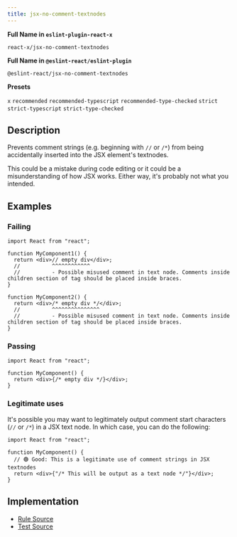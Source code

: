 ```yaml
---
title: jsx-no-comment-textnodes
---
```


**Full Name in `eslint-plugin-react-x`**

```plain copy
react-x/jsx-no-comment-textnodes
```

**Full Name in `@eslint-react/eslint-plugin`**

```plain copy
@eslint-react/jsx-no-comment-textnodes
```

**Presets**

`x`
`recommended`
`recommended-typescript`
`recommended-type-checked`
`strict`
`strict-typescript`
`strict-type-checked`

## Description

Prevents comment strings (e.g. beginning with `//` or `/*`) from being accidentally inserted into the JSX element's textnodes.

This could be a mistake during code editing or it could be a misunderstanding of how JSX works. Either way, it's probably not what you intended.

## Examples

### Failing

```tsx
import React from "react";

function MyComponent1() {
  return <div>// empty div</div>;
  //          ^^^^^^^^^^^^
  //          - Possible misused comment in text node. Comments inside children section of tag should be placed inside braces.
}

function MyComponent2() {
  return <div>/* empty div */</div>;
  //          ^^^^^^^^^^^^^^^
  //          - Possible misused comment in text node. Comments inside children section of tag should be placed inside braces.
}
```

### Passing

```tsx
import React from "react";

function MyComponent() {
  return <div>{/* empty div */}</div>;
}
```

### Legitimate uses

It's possible you may want to legitimately output comment start characters (`//` or `/*`) in a JSX text node. In which case, you can do the following:

```tsx
import React from "react";

function MyComponent() {
  // 🟢 Good: This is a legitimate use of comment strings in JSX textnodes
  return <div>{"/* This will be output as a text node */"}</div>;
}
```

## Implementation

- [Rule Source](https://github.com/Rel1cx/eslint-react/tree/main/packages/plugins/eslint-plugin-react-x/src/rules/jsx-no-comment-textnodes.ts)
- [Test Source](https://github.com/Rel1cx/eslint-react/tree/main/packages/plugins/eslint-plugin-react-x/src/rules/jsx-no-comment-textnodes.spec.ts)
